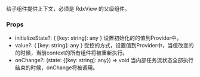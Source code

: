 
<Meta title='Api/RdxContext' />

给子组件提供上下文，必须是 RdxView 的父级组件。

###  Props

  - initializeState?: { [key: string]: any }
    设置初始化的的值到Provider中。
  - value?: { [key: string]: any }
    受控的方式，设置值到Provider中，当值改变的的时候，当前context的所有组件将被重新执行。
  - onChange?: (state: {[key: string]: any}) => void
    当内部任务流状态全部执行结束的时候，onChange将被调用。
